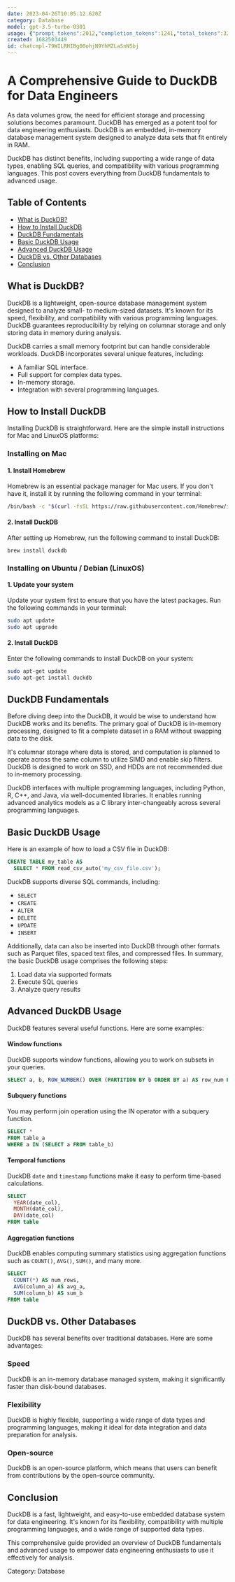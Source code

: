 ```yaml
---
date: 2023-04-26T10:05:12.620Z
category: Database
model: gpt-3.5-turbo-0301
usage: {"prompt_tokens":2012,"completion_tokens":1241,"total_tokens":3253}
created: 1682503449
id: chatcmpl-79WILRHIBg00ohjN9YhMZLaSnNSbj
---
```


# A Comprehensive Guide to DuckDB for Data Engineers

As data volumes grow, the need for efficient storage and processing solutions becomes paramount. DuckDB has emerged as a potent tool for data engineering enthusiasts. DuckDB is an embedded, in-memory database management system designed to analyze data sets that fit entirely in RAM.

DuckDB has distinct benefits, including supporting a wide range of data types, enabling SQL queries, and compatibility with various programming languages. This post covers everything from DuckDB fundamentals to advanced usage.

## Table of Contents

- [What is DuckDB?](#what-is-duckdb)
- [How to Install DuckDB](#how-to-install-duckdb)
- [DuckDB Fundamentals](#duckdb-fundamentals)
- [Basic DuckDB Usage](#basic-duckdb-usage)
- [Advanced DuckDB Usage](#advanced-duckdb-usage)
- [DuckDB vs. Other Databases](#duckdb-vs-other-databases)
- [Conclusion](#conclusion)

## What is DuckDB?

DuckDB is a lightweight, open-source database management system designed to analyze small- to medium-sized datasets. It's known for its speed, flexibility, and compatibility with various programming languages. DuckDB guarantees reproducibility by relying on columnar storage and only storing data in memory during analysis.

DuckDB carries a small memory footprint but can handle considerable workloads. DuckDB incorporates several unique features, including:

- A familiar SQL interface.
- Full support for complex data types.
- In-memory storage.
- Integration with several programming languages.

## How to Install DuckDB

Installing DuckDB is straightforward. Here are the simple install instructions for Mac and LinuxOS platforms:

### Installing on Mac

#### 1. Install Homebrew

Homebrew is an essential package manager for Mac users. If you don't have it, install it by running the following command in your terminal:

```sh
/bin/bash -c "$(curl -fsSL https://raw.githubusercontent.com/Homebrew/install/HEAD/install.sh)"
```

#### 2. Install DuckDB

After setting up Homebrew, run the following command to install DuckDB:

```
brew install duckdb
```

### Installing on Ubuntu / Debian (LinuxOS)

#### 1. Update your system

Update your system first to ensure that you have the latest packages. Run the following commands in your terminal:

```sh
sudo apt update
sudo apt upgrade
```

#### 2. Install DuckDB

Enter the following commands to install DuckDB on your system:

```sh
sudo apt-get update
sudo apt-get install duckdb
```

## DuckDB Fundamentals

Before diving deep into the DuckDB, it would be wise to understand how DuckDB works and its benefits. The primary goal of DuckDB is in-memory processing, designed to fit a complete dataset in a RAM without swapping data to the disk. 

It's columnar storage where data is stored, and computation is planned to operate across the same column to utilize SIMD and enable skip filters. DuckDB is designed to work on SSD, and HDDs are not recommended due to in-memory processing.

DuckDB interfaces with multiple programming languages, including Python, R, C++, and Java, via well-documented libraries. It enables running advanced analytics models as a C library inter-changeably across several programming languages.

## Basic DuckDB Usage

Here is an example of how to load a CSV file in DuckDB:

```sql
CREATE TABLE my_table AS
  SELECT * FROM read_csv_auto('my_csv_file.csv');
```

DuckDB supports diverse SQL commands, including:

- `SELECT`
- `CREATE`
- `ALTER`
- `DELETE`
- `UPDATE`
- `INSERT`

Additionally, data can also be inserted into DuckDB through other formats such as Parquet files, spaced text files, and compressed files. In summary, the basic DuckDB usage comprises the following steps:

1. Load data via supported formats
2. Execute SQL queries
3. Analyze query results

## Advanced DuckDB Usage

DuckDB features several useful functions. Here are some examples:

#### Window functions

DuckDB supports window functions, allowing you to work on subsets in your queries.

```sql
SELECT a, b, ROW_NUMBER() OVER (PARTITION BY b ORDER BY a) AS row_num FROM table
```

#### Subquery functions

You may perform join operation using the IN operator with a subquery function.

```sql
SELECT * 
FROM table_a 
WHERE a IN (SELECT a FROM table_b)
```

#### Temporal functions

DuckDB `date` and `timestamp` functions make it easy to perform time-based calculations.

```sql
SELECT 
  YEAR(date_col), 
  MONTH(date_col), 
  DAY(date_col)
FROM table
```

#### Aggregation functions

DuckDB enables computing summary statistics using aggregation functions such as `COUNT()`, `AVG()`, `SUM()`, and many more.

```sql
SELECT 
  COUNT(*) AS num_rows,
  AVG(column_a) AS avg_a,
  SUM(column_b) AS sum_b
FROM table
```

## DuckDB vs. Other Databases

DuckDB has several benefits over traditional databases. Here are some advantages:

### Speed

DuckDB is an in-memory database managed system, making it significantly faster than disk-bound databases.

### Flexibility

DuckDB is highly flexible, supporting a wide range of data types and programming languages, making it ideal for data integration and data preparation for analysis.

### Open-source

DuckDB is an open-source platform, which means that users can benefit from contributions by the open-source community.

## Conclusion

DuckDB is a fast, lightweight, and easy-to-use embedded database system for data engineering. It's known for its flexibility, compatibility with multiple programming languages, and a wide range of supported data types.

This comprehensive guide provided an overview of DuckDB fundamentals and advanced usage to empower data engineering enthusiasts to use it effectively for analysis.

Category: Database